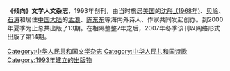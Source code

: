 
{{Unreferenced|time=2014-12-18}}
'''《倾向》文学人文杂志'''，1993年创刊，由当时旅居[[美国|美国]]的[[沈彤_(1968年)|沈彤_(1968年)]]、[[贝岭_(作家)|贝岭]]、[[石涛|石涛]]和居住[[中国大陆|中国大陆]]的[[孟浪|孟浪]]、[[陈东东|陈东东]]等海内外诗人、作家共同发起创办。到2000年夏季为止总共出版了13期。在相隔整整7年之后，2007年冬季该刊以网络形式出版了第14期。

{{lit-stub}}
[[Category:中华人民共和国文学杂志|Category:中华人民共和国文学杂志]]
[[Category:中华人民共和国诗歌|Category:中华人民共和国诗歌]]
[[Category:1993年建立的出版物|Category:1993年建立的出版物]]